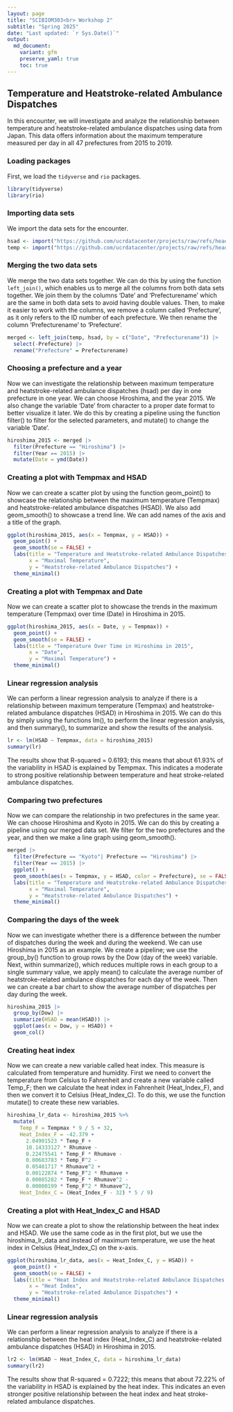 ```yaml
---
layout: page
title: "SCIBIOM303<br> Workshop 2"
subtitle: "Spring 2025"
date: "Last updated: `r Sys.Date()`"
output:
  md_document:
    variant: gfm
    preserve_yaml: true
    toc: true
---
```


## Temperature and Heatstroke-related Ambulance Dispatches

In this encounter, we will investigate and analyze the relationship between temperature and heatstroke-related ambulance dispatches using data from Japan. This data offers information about the maximum temperature measured per day in all 47 prefectures from 2015 to 2019.

### Loading packages

First, we load the `tidyverse` and `rio` packages.

```r
library(tidyverse)
library(rio)
```

### Importing data sets

We import the data sets for the encounter.

```r
hsad <- import("https://github.com/ucrdatacenter/projects/raw/refs/heads/main/SCIBIOM303/2025h1/data/HSAD.csv")
temp <- import("https://github.com/ucrdatacenter/projects/raw/refs/heads/main/SCIBIOM303/2025h1/data/temperature.csv")
```

### Merging the two data sets

We merge the two data sets together. We can do this by using the function `left_join()`, which enables us to merge all the columns from both data sets together. We join them by the columns 'Date' and 'Prefecturename' which are the same in both data sets to avoid having double values. Then, to make it easier to work with the columns, we remove a column called 'Prefecture', as it only refers to the ID number of each prefecture. We then rename the column 'Prefecturename' to 'Prefecture'.

```r
merged <- left_join(temp, hsad, by = c("Date", "Prefecturename")) |> 
  select(-Prefecture) |> 
  rename("Prefecture" = Prefecturename)
```

### Choosing a prefecture and a year

Now we can investigate the relationship between maximum temperature and heatstroke-related ambulance dispatches (hsad) per day in one prefecture in one year. We can choose Hiroshima, and the year 2015. We also change the variable 'Date' from character to a proper date format to better visualize it later. We do this by creating a pipeline using the function filter() to filter for the selected parameters, and mutate() to change the variable 'Date'.

```r
hiroshima_2015 <- merged |> 
  filter(Prefecture == "Hiroshima") |> 
  filter(Year == 2015) |> 
  mutate(Date = ymd(Date)) 
```

### Creating a plot with Tempmax and HSAD

Now we can create a scatter plot by using the function geom_point() to showcase the relationship between the maximum temperature (Tempmax) and heatstroke-related ambulance dispatches (HSAD). We also add geom_smooth() to showcase a trend line. We can add names of the axis and a title of the graph.

```r
ggplot(hiroshima_2015, aes(x = Tempmax, y = HSAD)) +
  geom_point() +
  geom_smooth(se = FALSE) +
  labs(title = "Temperature and Heatstroke-related Ambulance Dispatches in Hiroshima in 2015",
       x = "Maximal Temperature",
       y = "Heatstroke-related Ambulance Dispatches") +
  theme_minimal()
```

### Creating a plot with Tempmax and Date

Now we can create a scatter plot to showcase the trends in the maximum temperature (Tempmax) over time (Date) in Hiroshima in 2015.

```r
ggplot(hiroshima_2015, aes(x = Date, y = Tempmax)) +
  geom_point() +
  geom_smooth(se = FALSE) +
  labs(title = "Temperature Over Time in Hiroshima in 2015",
       x = "Date",
       y = "Maximal Temperature") +
  theme_minimal()
```

### Linear regression analysis

We can perform a linear regression analysis to analyze if there is a relationship between maximum temperature (Tempmax) and heatstroke-related ambulance dispatches (HSAD) in Hiroshima in 2015. We can do this by simply using the functions lm(), to perform the linear regression analysis, and then summary(), to summarize and show the results of the analysis.

```r
lr <- lm(HSAD ~ Tempmax, data = hiroshima_2015)
summary(lr)
```

The results show that R-squared = 0.6193; this means that about 61.93% of the variability in HSAD is explained by Tempmax. This indicates a moderate to strong positive relationship between temperature and heat stroke-related ambulance dispatches.

### Comparing two prefectures

Now we can compare the relationship in two prefectures in the same year. We can choose Hiroshima and Kyoto in 2015. We can do this by creating a pipeline using our merged data set. We filter for the two prefectures and the year, and then we make a line graph using geom_smooth().

```r
merged |> 
  filter(Prefecture == "Kyoto"| Prefecture == "Hiroshima") |> 
  filter(Year == 2015) |> 
  ggplot() +
  geom_smooth(aes(x = Tempmax, y = HSAD, color = Prefecture), se = FALSE) +
  labs(title = "Temperature and Heatstroke-related Ambulance Dispatches (2015)",
       x = "Maximal Temperature",
       y = "Heatstroke-related Ambulance Dispatches") +
  theme_minimal()
```

### Comparing the days of the week

Now we can investigate whether there is a difference between the number of dispatches during the week and during the weekend. We can use Hiroshima in 2015 as an example. We create a pipeline; we use the group_by() function to group rows by the Dow (day of the week) variable. Next, within summarize(), which reduces multiple rows in each group to a single summary value, we apply mean() to calculate the average number of heatstroke-related ambulance dispatches for each day of the week. Then we can create a bar chart to show the average number of dispatches per day during the week.

```r
hiroshima_2015 |>
  group_by(Dow) |>
  summarize(HSAD = mean(HSAD)) |>
  ggplot(aes(x = Dow, y = HSAD)) +
  geom_col()
```

### Creating heat index

Now we can create a new variable called heat index. This measure is calculated from temperature and humidity. First we need to convert the temperature from Celsius to Fahrenheit and create a new variable called Temp_F; then we calculate the heat index in Fahrenheit (Heat_Index_F), and then we convert it to Celsius (Heat_Index_C). To do this, we use the function mutate() to create these new variables.

```r
hiroshima_lr_data <- hiroshima_2015 %>%
  mutate(
    Temp_F = Tempmax * 9 / 5 + 32,
    Heat_Index_F = -42.379 + 
      2.04901523 * Temp_F + 
      10.14333127 * Rhumave - 
      0.22475541 * Temp_F * Rhumave - 
      0.00683783 * Temp_F^2 - 
      0.05481717 * Rhumave^2 + 
      0.00122874 * Temp_F^2 * Rhumave + 
      0.00085282 * Temp_F * Rhumave^2 - 
      0.00000199 * Temp_F^2 * Rhumave^2,
    Heat_Index_C = (Heat_Index_F - 32) * 5 / 9)
```

### Creating a plot with Heat_Index_C and HSAD

Now we can create a plot to show the relationship between the heat index and HSAD. We use the same code as in the first plot, but we use the hiroshima_lr_data and instead of maximum temperature, we use the heat index in Celsius (Heat_Index_C) on the x-axis.

```r
ggplot(hiroshima_lr_data, aes(x = Heat_Index_C, y = HSAD)) +
  geom_point() +
  geom_smooth(se = FALSE) +
  labs(title = "Heat Index and Heatstroke-related Ambulance Dispatches in Hiroshima in 2015",
       x = "Heat Index",
       y = "Heatstroke-related Ambulance Dispatches") +
  theme_minimal()
```

### Linear regression analysis

We can perform a linear regression analysis to analyze if there is a relationship between the heat index (Heat_Index_C) and heatstroke-related ambulance dispatches (HSAD) in Hiroshima in 2015.

```r
lr2 <- lm(HSAD ~ Heat_Index_C, data = hiroshima_lr_data)
summary(lr2)
```

The results show that R-squared = 0.7222; this means that about 72.22% of the variability in HSAD is explained by the heat index. This indicates an even stronger positive relationship between the heat index and heat stroke-related ambulance dispatches.
